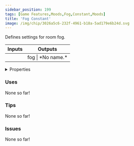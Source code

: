 ```yaml
---
sidebar_position: 199
tags: [Game Features,Moods,Fog,Constant,Moods]
title: 'Fog Constant'
image: /img/chip/3026a5c6-232f-4961-b18a-5ad179e6b24d.svg
---
```


Defines settings for room fog.



<IChip uuid="3026a5c6-232f-4961-b18a-5ad179e6b24d"/>

<table><thead><tr><th>Inputs</th><th>Outputs</th></tr></thead><tbody><tr><td /><td>fog | *No name.*</td></tr></tbody></table>

<details>
  <summary>Properties</summary>
  <div>
    <div>
    <table>
      <tbody>
        <tr>
          <td>Is beta required?</td>
          <td>No</td>
        </tr>
        <tr>
          <td>Is chip a trolling risk?</td>
          <td>No</td>
        </tr>
        <tr>
          <td>Is chip a role assignment risk?</td>
          <td>No</td>
        </tr>
        <tr>
          <td>Chip UUID</td>
          <td>3026a5c6-232f-4961-b18a-5ad179e6b24d</td>
        </tr>
        <tr>
          <td>Room availability</td>
          <td>Available everywhere</td>
        </tr>
      </tbody>
    </table>
    </div>
  </div>
</details>

### Uses

None so far!

### Tips

None so far!

### Issues

None so far!